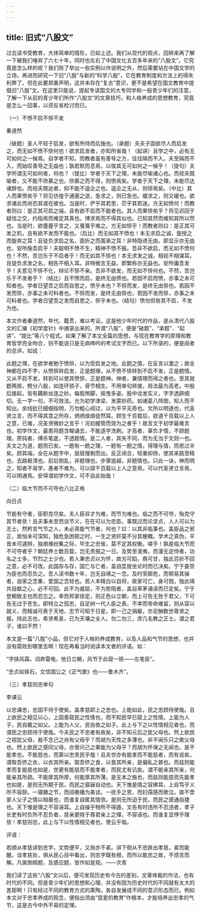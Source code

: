 ```yaml
---
---
---
```

title: 旧式“八股文”
---




过去读书受教育，大体简单的情形，已如上述。我们从现代的观点，回转来再了解一下被我们唾弃了六七十年，同时也左右了中国文化五百多年来的“八股文”，它究竟是怎么样的呢？我们除了举出一些实例以作说明之外，然后需要站在中国文学的立场，再进而研究一下旧“八股”与新的“科学八股”，它在教育制度和方法上的得失利弊了。但在此要郑重声明，这并未存在“复古”意识，更不是希望在国文教育中提倡旧“八股”文。在这里只能说，提起专读国文的大专同学和一般青少年们的注意，了解一下从前的青少年们所作“八股文”的文章技巧，和人格养成的思想教育，究竟是怎么一回事，以资反省检讨而已。

（一）不愤不启不悱不发

秦道然

（破题）圣人不轻于启发，欲有所待而后施也。（承题）夫夫子固欲尽人而启发之，而无如不愤不悱何也！欲求启发者，亦知所省哉！（起讲）且学之中，必有无可如何之一候焉。自学者不知，而教者虽有善导之方，往往隔而不入。夫至隔而不入，而始叹善导之无益也；孰若默而息焉，以俟其无可如何之一候乎！（提句）夫学所谓无可如何者，何也？（提比）学者于天下之理，未能尽喻诸心也。而视夫既喻者，又不能不欣慕之也，欣慕之而不得，则愤焉矣。学者于天下之理，未能尽达诸辞也。而视夫既达者，抑不能不遥企之也。遥企之无从，则悱焉矣。（中比）其人而果愤矣乎？将见彷徨于通塞之途，急求之，则已急也。缓求之，则又缓也。欲求诸此而尚恐其或在彼也。当是时，俨乎其若思，茫乎其若迷。方无如愤何！而教者则曰：是正其可启之端，且有欲不启而不能者也。其人而果悱矣乎？将见迟回于疑信之交，约指焉而难定其真也。博求焉而不得其似也。已知其然而难知其所以然也。当是时，欲亹亹乎言之，又戛戛乎难之。方无如悱乎！而教者则曰：是正其可发之机，且有欲不发而不能也。（后比）而无如其不愤也！本无求启之诚，旋授之而旋弃之耳！且徒负求启之名，面折之而面承之耳！非特隐诱无由，即显示亦无由也，安所施吾启乎！夫聪明不愤不生，精神不愤不振。吾非不欲启，而无如不愤何也！不然，吾岂乐于不启者乎！而无如其不悱也！本无求发之诚，相视不相谋耳。且徒负求发之名，相告不相入耳。非特微言无益，即繁称亦无益也。安所庸吾发乎！夫意见不悱不化，辩论不悱不亲。吾非不欲发，而无如不悱何也。不然，吾岂乐于不发者乎？（结比）且不愤而启，是终无由愤也。若因不启而愤，亦事之未可知者也。学者日望吾之启而自思之，愤乎未也？不悱而发，是终无由悱也。若因不发而悱，亦事之未可料者也。不悱而发，是终无由悱也，若因不发而悱，亦事之未可料者也。学者日望吾之发而自思之，悱乎未也。（结句）愤勿但咎其不启，不发为也。

本文作者秦道然，年代、籍贯，难以考证。这是他少年时代的作品，是从清代八股文的汇编《初学度针》中摘录出来的。所谓“八股”，便是“破题”、“承题”、“起讲”、“提比”等八个程式。如果了解了本文全篇的思想，与现在教育学的原理和教育哲学完全吻合，则不能说只是无病呻吟的考试文字而已。以下所录的，便是阅者的总评。如说：

此题之理，在欲学者勉于愤悱，以为受启发之地。此题之情，在反言以激之；故全神都在四不字，从愤悱转启发，正是题理，从不愤不悱转到不启不发，正是题情。又从不启不发，转到可以使其愤悱，正是题神。神者，兼情理而得之者也。至其就题两扇，劈分八股，如连环锁子，骨节相生。不用单句转接，局法最为高老。中股后接起，皆有藕断丝连之妙。每股煞脚，摇曳多姿。股中诠发实义，字字透辟细切。无一字一句，不可效法。允为初学津梁、发蒙妙药。如诸葛八阵图，知入而不知出。余线批已细细指明，万勿粗心阅过，以为平平无奇也。文所以明道也，代圣贤立言，而不得其意之所存，炳炳烺烺徒然耳。顾生千百载后，欲道千百载以上人之意，已难，况圣贤微妙之言乎！况初握管而效为之者乎！故言文于初学最难言也。初学作文，最患将题含糊诵去，不能逐字洗刷。才高者，辜负才情，不顾题理。质钝者，缚杀笔底，不透题情。是二人者，其失不同，而为无当于文则一也。夫文之为道，题而已矣。一题有一题之理，一题有一题之情，得理与情，而思过半矣。顾其端，全在从题字中，层层搜剔而出。反正闭合，轻重抑扬，使其来路至精也，去路极清也。前后倒乱，非题理也。步骤逾越，非题情也。只此一诀，神而明之，知者不易学，愚者不难为。可以探千百载以上人之意焉，可以代圣贤立言焉，可以明通焉。安得谓初学作文，可不自此始哉！

（二）临大节而不可夺也八比正格

向日贞

节能有守者，臣职克尽矣。夫人臣非才为难，而节为难也。临之而不可夺，殆克守其节者欤！且夫事未至而谈节义，在在可以为忠臣。事既过而论坚贞，人人可以为志士。然矜言气节之人，未必真能气节者，何也？曰：以其非临事也。盖臣品之邪正，居恒未可深知，独危急困顿之时，一生之贤奸莫不分其梗概。学术之真伪，平昔未可遽辨，独艰难纷集之际，毕生之忠佞，莫不定其权衡。嗟乎！孰是临大节而不可夺者乎？朝廷养士数百载，岂无责报之一日。及势至凌夷，而漫无足恃者，功名之士多，节烈之士少也。若人秉忠贞以为怀，故刃可蹈，鼎可甘，独此百折不回之意，必不可改。此国存与存，国亡与亡者，盖自匡居坐论时而已决矣。宁于委贽为臣也而忍负之。吾人读书数十年，岂无自靖之一念。及时至颠危，而顿易其操者，自家之念重，爱国之念轻也。若人本精白以自将，故家可亡，身可戮，独此靖共自献之心，必不可回。此不为威屈，不为势阻者，盖自草茅诵读而已定矣。宁于登朝致主也而忍忘之。幸而邦家徐定，则正色以立朝，而上可告无咎于君父，下可告无过于苍生。即特立之孤忠，自足树一代人臣之表。不幸而帝命难留，则从容以就义，而精诚可表于天地，志节可昭于日星。即一己之捐躯，亦足酬数世尊贤之报。持此志也，希贤希圣，已为天壤之全人。勿二勿三，庶几名教之正士。谓之君子，谁曰不然！

本文是一篇“八股”小品，但它对于人格的养成教育，以及人品和气节的思想，也并没有腐败到哪里去啊！现在再看当时阅读本文者的评语。如：

“字挟风霜，词奔雷电，他日立朝，风节于此窥一斑——左笔臣”。

“忠贞如铁石，文信国公之《正气歌》也——鲁木齐”。

（三）孝慈则忠单句

李课云

以忠课忠，忠固不待于使矣。盖孝慈即上之忠也。上能如此，民之忠顾待使哉。且上欲民之相见以心，上固善窥民之性情也，而不知民早已窥上之性情。上能为人子，民自戴之如父。上能为人父，民自依之如子。此上与下之以性情相见者也，而谓民之忠顾待于使哉。今夫民之不忠者有故矣，非不知元后之犹父母也。然上欲民之视犹父母，曷不念己之尚有父母乎？而胡为天性之多薄也。非不闻乐只之歌父母也。然上欲民之感同父母，亦曾问己之果能为父母乎？而胡为怀保之无闻也。是不能孝也，不能慈也，而第以忠责民乎哉！且夫世亦有能孝而不能慈者，而有说矣。谓取吾侪之衣，以衣其所亲。取吾侪之食，以食其所亲，是偏私之甚也。而兹则能孝而复能慈也如是，世更有能慈而不能孝者，而民尤有讥矣。谓不能亲其所亲，何能亲其所疏。不能厚其所厚，何能厚其所薄。是无本之施也，而兹则能慈而先能孝也如是，是则无所期于民，而民之寤寐自动也。天下惟是情之容拂耳，上自笃乎义所不容辞。一寝膳之节，而闾巷播为美谈。一抚手之恩，而妇孺感而歌泣。直不啻家人父子之情以相属也，而谁复自匿其情欤。是则无所迫于民，而民之感通自捷也。天下惟是理之不容诬耳。上自操乎物所不得遁，文告有时违所不忍违者，孝子长吏有时负所不忍负者，慈亲更晓于尊君亲上之理，不容诬也。而谁复显悖乎理欤！孝慈则忠，此上与下以性情相见者也，使云乎哉。

评语：

若顺从孝慈讲到忠字，文势便平，又局亦不紧。讲下倒从不忠跌出孝慈，紧而能醒。诠孝慈处，俱从民心目中看出，则忠字既有根，而所以能忠之故，不烦言而解。凡属倒纲题，及感应题，皆作如是观。——次青

我们读了这些“八股”文以后，便可发现历史有今古的差别，文章体裁的作法，也有时代的不同。但是青少年们的思想和心理，并没有因为历史时代的不同就有太大的差距啊！只有经过不同的教育方式的熏陶，各自发展成不同的意识形态而已。例如本文对于忠孝养成的观念，便指出须由“慈爱的教育”作根本，才能培养出忠孝的气节，这是古今中外不易的定理。
